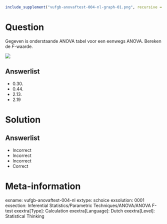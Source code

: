 ```r
include_supplement("vufgb-anovaftest-004-nl-graph-01.png", recursive = TRUE)
```
Question
========
  
Gegeven is onderstaande ANOVA tabel voor een eenwegs ANOVA. Bereken de *F*-waarde.

![](vufgb-anovaftest-004-nl-graph-01.png) 
  
Answerlist
----------
* 0.30.
* 0.44.
* 2.13.
* 2.19

Solution
========

Answerlist
----------
* Incorrect
* Incorrect
* Incorrect
* Correct

Meta-information
================
exname: vufgb-anovaftest-004-nl
extype: schoice
exsolution: 0001
exsection: Inferential Statistics/Parametric Techniques/ANOVA/ANOVA F-test
exextra[Type]: Calculation
exextra[Language]: Dutch
exextra[Level]: Statistical Thinking